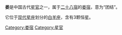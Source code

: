 '''娄'''是中国古代[[星官|星官]]之一，属于[[二十八宿|二十八宿]]的[[娄宿|娄宿]]，意为“团结”。

它位于[[星座列表|现代星座]]划分的[[白羊座|白羊座]]，含有3颗恒星。
[[Category:娄宿|Category:娄宿]]
[[Category:星官|Category:星官]]